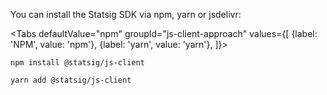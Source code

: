 
You can install the Statsig SDK via npm, yarn or jsdelivr:

<Tabs
  defaultValue="npm"
  groupId="js-client-approach"
  values={[
    {label: 'NPM', value: 'npm'},
    {label: 'yarn', value: 'yarn'},
  ]}>
  <TabItem value="npm">

```shell
npm install @statsig/js-client
```

  </TabItem>
  <TabItem value="yarn">

```shell
yarn add @statsig/js-client
```

  </TabItem>
</Tabs>
